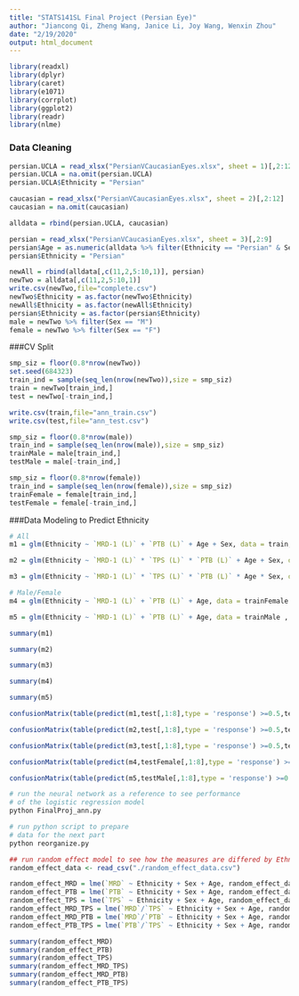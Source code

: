 ```yaml
---
title: "STATS141SL Final Project (Persian Eye)"
author: "Jiancong Qi, Zheng Wang, Janice Li, Joy Wang, Wenxin Zhou"
date: "2/19/2020"
output: html_document
---
```


```r
library(readxl)
library(dplyr)
library(caret)
library(e1071)
library(corrplot)
library(ggplot2)
library(readr)
library(nlme)
```

### Data Cleaning
```r
persian.UCLA = read_xlsx("PersianVCaucasianEyes.xlsx", sheet = 1)[,2:12]
persian.UCLA = na.omit(persian.UCLA)
persian.UCLA$Ethnicity = "Persian"

caucasian = read_xlsx("PersianVCaucasianEyes.xlsx", sheet = 2)[,2:12]
caucasian = na.omit(caucasian)

alldata = rbind(persian.UCLA, caucasian)

persian = read_xlsx("PersianVCaucasianEyes.xlsx", sheet = 3)[,2:9]
persian$Age = as.numeric(alldata %>% filter(Ethnicity == "Persian" & Sex == "M") %>% summarise(Age = median(Age)))
persian$Ethnicity = "Persian"

newAll = rbind(alldata[,c(11,2,5:10,1)], persian)
newTwo = alldata[,c(11,2,5:10,1)]
write.csv(newTwo,file="complete.csv")
newTwo$Ethnicity = as.factor(newTwo$Ethnicity)
newAll$Ethnicity = as.factor(newAll$Ethnicity)
persian$Ethnicity = as.factor(persian$Ethnicity)
male = newTwo %>% filter(Sex == "M")
female = newTwo %>% filter(Sex == "F")
```

###CV Split
```r
smp_siz = floor(0.8*nrow(newTwo))
set.seed(684323)
train_ind = sample(seq_len(nrow(newTwo)),size = smp_siz)
train = newTwo[train_ind,]
test = newTwo[-train_ind,]

write.csv(train,file="ann_train.csv")
write.csv(test,file="ann_test.csv")

smp_siz = floor(0.8*nrow(male))
train_ind = sample(seq_len(nrow(male)),size = smp_siz)
trainMale = male[train_ind,]
testMale = male[-train_ind,]

smp_siz = floor(0.8*nrow(female))
train_ind = sample(seq_len(nrow(female)),size = smp_siz)
trainFemale = female[train_ind,]
testFemale = female[-train_ind,]
```

###Data Modeling to Predict Ethnicity
```r
# All
m1 = glm(Ethnicity ~ `MRD-1 (L)` + `PTB (L)` + Age + Sex, data = train, family = "binomial")

m2 = glm(Ethnicity ~ `MRD-1 (L)` * `TPS (L)` * `PTB (L)` + Age + Sex, data = train, family = "binomial")

m3 = glm(Ethnicity ~ `MRD-1 (L)` * `TPS (L)` * `PTB (L)` * Age * Sex, data = train, family = "binomial")

# Male/Female
m4 = glm(Ethnicity ~ `MRD-1 (L)` + `PTB (L)` + Age, data = trainFemale , family = "binomial")

m5 = glm(Ethnicity ~ `MRD-1 (L)` + `PTB (L)` + Age, data = trainMale , family = "binomial")
```


```r
summary(m1)

summary(m2)

summary(m3)

summary(m4)

summary(m5)
```


```r
confusionMatrix(table(predict(m1,test[,1:8],type = 'response') >=0.5,test$Ethnicity=="Persian"))[3]

confusionMatrix(table(predict(m2,test[,1:8],type = 'response') >=0.5,test$Ethnicity=="Persian"))[3]

confusionMatrix(table(predict(m3,test[,1:8],type = 'response') >=0.5,test$Ethnicity=="Persian"))[3]

confusionMatrix(table(predict(m4,testFemale[,1:8],type = 'response') >=0.5,testFemale$Ethnicity=="Persian"))[3]

confusionMatrix(table(predict(m5,testMale[,1:8],type = 'response') >=0.5,testMale$Ethnicity=="Persian"))[3]
```

```bash
# run the neural network as a reference to see performance
# of the logistic regression model
python FinalProj_ann.py
```

```bash
# run python script to prepare
# data for the next part
python reorganize.py
```


```r
## run random effect model to see how the measures are differed by Ethnicity
random_effect_data <- read_csv("./random_effect_data.csv")

random_effect_MRD = lme(`MRD` ~ Ethnicity + Sex + Age, random_effect_data, random=~1|Person)
random_effect_PTB = lme(`PTB` ~ Ethnicity + Sex + Age, random_effect_data, random=~1|Person)
random_effect_TPS = lme(`TPS` ~ Ethnicity + Sex + Age, random_effect_data, random=~1|Person)
random_effect_MRD_TPS = lme(`MRD`/`TPS` ~ Ethnicity + Sex + Age, random_effect_data, random=~1|Person)
random_effect_MRD_PTB = lme(`MRD`/`PTB` ~ Ethnicity + Sex + Age, random_effect_data, random=~1|Person)
random_effect_PTB_TPS = lme(`PTB`/`TPS` ~ Ethnicity + Sex + Age, random_effect_data, random=~1|Person)

summary(random_effect_MRD)
summary(random_effect_PTB)
summary(random_effect_TPS)
summary(random_effect_MRD_TPS)
summary(random_effect_MRD_PTB)
summary(random_effect_PTB_TPS)
```

